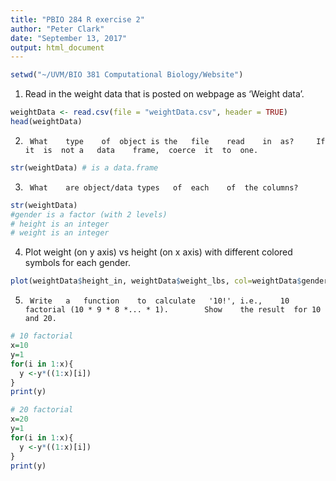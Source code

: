 ```yaml
---
title: "PBIO 284 R exercise 2"
author: "Peter Clark"
date: "September 13, 2017"
output: html_document
---
```

```r
setwd("~/UVM/BIO 381 Computational Biology/Website")
```


1.	Read	in	the	weight	data	that	is	posted	on	webpage	as	'Weight	data'.

```r
weightData <- read.csv(file = "weightData.csv", header = TRUE)
head(weightData)

```

2.		What	type	of	object is the	file	read	in	as?		If	it	is	not	a	data	frame,	coerce	it	to	one.

```r
str(weightData) # is a data.frame

```

3.		What	are	object/data	types	of	each	of	the	columns?

```r
str(weightData) 
#gender is a factor (with 2 levels)
# height is an integer
# weight is an integer

```


4.	Plot	weight	(on	y	axis)	vs	height	(on	x	axis)	with	different	colored	symbols	for	each	gender.

```r
plot(weightData$height_in, weightData$weight_lbs, col=weightData$gender)

```

5.		Write	a	function	to	calculate	'10!', i.e.,	10	factorial (10 * 9 * 8 *... * 1).		Show	the	result	for	10	and	20.

```r
# 10 factorial
x=10
y=1
for(i in 1:x){
  y <-y*((1:x)[i])
}
print(y)

# 20 factorial
x=20
y=1
for(i in 1:x){
  y <-y*((1:x)[i])
}
print(y)

```